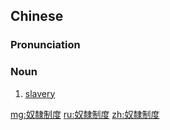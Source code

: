 {{also|奴隶制度}}
==Chinese==
{{zh-forms|s=奴隶制度|type=22}}

===Pronunciation===
{{zh-pron
|m=núlì zhìdù
|c=nou4 dai6 zai3 dou6
|cat=n
}}

===Noun===
{{zh-noun}}

# [[slavery]]

[[mg:奴隸制度]]
[[ru:奴隸制度]]
[[zh:奴隸制度]]